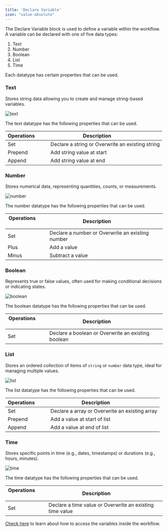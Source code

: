 ```yaml
---
title: 'Declare Variable' 
icon: "value-absolute"
--- 
```


The Declare Variable block is used to define a variable within the workflow. A variable can be declared with one of five data types:

1. Text 
2. Number 
3. Boolean
4. List 
5. Time

Each datatype has certain properties that can be used. 

### Text  

Stores string data allowing you to create and manage string-based variables.

![text](/assets/images/str-var.png)

The text datatype has the following properties that can be used.
 
| Operations         | Description             |
|-------------|------------------|
| Set    | Declare a string or Overwrite an existing string |
| Prepend      | Add string value at start |
| Append     | Add string value at end |
 

### Number   

Stores numerical data, representing quantities, counts, or measurements.

![number](/assets/images/num-var.png)

The number datatype has the following properties that can be used.
 
| Operations         | Description             |
|-------------|------------------|
| Set    | Declare a number or Overwrite an existing number |
| Plus    | Add a value |
| Minus     | Subtract a value |
 
### Boolean 

Represents true or false values, often used for making conditional decisions or indicating states.

![boolean](/assets/images/bool-var.png)

The boolean datatype has the following properties that can be used.
 
| Operations         | Description             |
|-------------|------------------|
| Set    | Declare a boolean or Overwrite an existing boolean |
 
### List  

Stores an ordered collection of items of `string` or `number` data type, ideal for managing multiple values.

![list](/assets/images/list-var.png)

The list datatype has the following properties that can be used.
 
| Operations         | Description             |
|-------------|------------------|
| Set    | Declare a array or Overwrite an existing array |
| Prepend      | Add a value at start of list |
| Append     | Add a value at end of list |
 

### Time  

Stores specific points in time (e.g., dates, timestamps) or durations (e.g., hours, minutes).

![time](/assets/images/time-var.png)

The time datatype has the following properties that can be used.
 
| Operations         | Description             |
|-------------|------------------|
| Set    | Declare a time value or Overwrite an existing time value |
 

<Tip>

[Check here](/variables/environment-variables/) to learn about how to access the variables inside the workflow.

</Tip>
